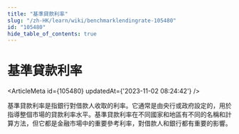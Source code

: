 ```yaml
---
title: "基準貸款利率"
slug: "/zh-HK/learn/wiki/benchmarklendingrate-105480"
id: "105480"
hide_table_of_contents: true
---
```



<Breadcrumbs current="基準貸款利率" />

# 基準貸款利率

<ArticleMeta id={105480} updatedAt={'2023-11-02 08:24:42'} />
<div className='border-solid border-b border-t-0 my-4 border-[var(--ifm-color-gray-300)]' />

基準貸款利率是指銀行對借款人收取的利率。它通常是由央行或政府設定的，用於指導整個市場的貸款利率水平。基準貸款利率在不同國家和地區有不同的名稱和計算方法，但它都是金融市場中的重要參考利率，對借款人和銀行都有重要的影響。
